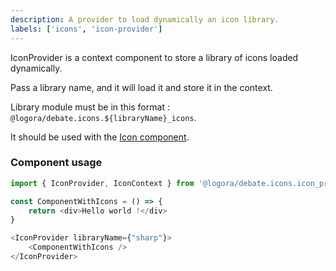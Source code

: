 ```yaml
---
description: A provider to load dynamically an icon library.
labels: ['icons', 'icon-provider']
---
```


IconProvider is a context component to store a library of icons loaded dynamically.

Pass a library name, and it will load it and store it in the context.

Library module must be in this format : `@logora/debate.icons.${libraryName}_icons`.

It should be used with the [Icon component](https://bit.cloud/logora/debate/icons/icon).


### Component usage

```js
import { IconProvider, IconContext } from '@logora/debate.icons.icon_provider';
```

```js
const ComponentWithIcons = () => {
	return <div>Hello world !</div>
}

<IconProvider libraryName={"sharp"}>
    <ComponentWithIcons />
</IconProvider>
```